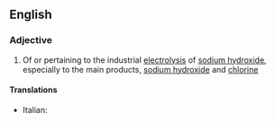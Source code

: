 ==English==

===Adjective===
{{en-adj|-}}

#{{inorganic chemistry}} Of or pertaining to the industrial [[electrolysis]] of [[sodium hydroxide]], especially to the main products, [[sodium hydroxide]] and [[chlorine]]

====Translations====
{{top}}
* Italian: {{t-|it|cloroalcalino}}
{{mid}}

{{bottom}}
